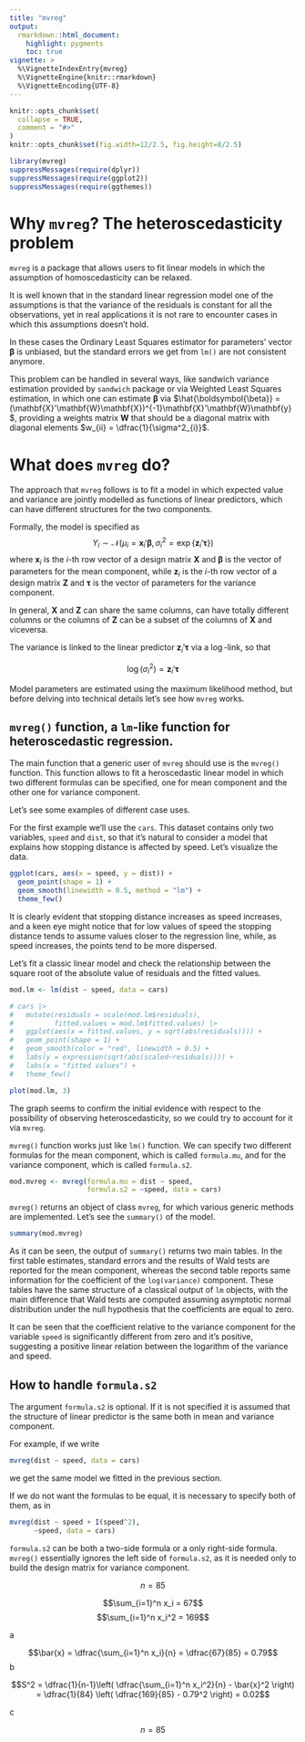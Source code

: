 ```yaml
---
title: "mvreg"
output:
  rmarkdown::html_document:
    highlight: pygments
    toc: true
vignette: >
  %\VignetteIndexEntry{mvreg}
  %\VignetteEngine{knitr::rmarkdown}
  %\VignetteEncoding{UTF-8}
---
```


```r
knitr::opts_chunk$set(
  collapse = TRUE,
  comment = "#>"
)
knitr::opts_chunk$set(fig.width=12/2.5, fig.height=8/2.5)
```

```r
library(mvreg)
suppressMessages(require(dplyr))
suppressMessages(require(ggplot2))
suppressMessages(require(ggthemes))
```

# Why `mvreg`? The heteroscedasticity problem

`mvreg` is a package that allows users to fit linear models in which the assumption of homoscedasticity can be relaxed.

It is well known that in the standard linear regression model one of the assumptions is that the variance of the residuals is constant for all the observations, yet in real applications it is not rare to encounter cases in which this assumptions doesn't hold.

In these cases the Ordinary Least Squares estimator for parameters' vector $\boldsymbol{\beta}$ is unbiased, but the standard errors we get from `lm()` are not consistent anymore.

This problem can be handled in several ways, like sandwich variance estimation provided by `sandwich` package or via Weighted Least Squares estimation, in which one can estimate $\boldsymbol{\beta}$ via $\hat{\boldsymbol{\beta}} = (\mathbf{X}'\mathbf{W}\mathbf{X})^{-1}\mathbf{X}'\mathbf{W}\mathbf{y}$, providing a weights matrix $\mathbf{W}$ that should be a diagonal matrix with diagonal elements $w_{ii} = \dfrac{1}{\sigma^2_{i}}$.

# What does `mvreg` do?
The approach that `mvreg` follows is to fit a model in which expected value and variance are jointly modelled as functions of linear predictors, which can have different structures for the two components. 

Formally, the model is specified as $$Y_i \sim \mathcal{N}\left(\mu_i = \mathbf{x}_i'\boldsymbol{\beta}, \sigma^2_i = \exp\left\{\mathbf{z}_i'\boldsymbol{\tau}\right\}\right)$$
where $\mathbf{x}_i$ is the $i$-th row vector of a design matrix $\mathbf{X}$ and $\boldsymbol{\beta}$ is the vector of parameters for the mean component, while $\mathbf{z}_i$ is the $i$-th row vector of a design matrix $\mathbf{Z}$ and $\boldsymbol{\tau}$ is the vector of parameters for the variance component.

In general, $\mathbf{X}$ and $\mathbf{Z}$ can share the same columns, can have totally different columns or the columns of $\mathbf{Z}$ can be a subset of the columns of $\mathbf{X}$ and viceversa.

The variance is linked to the linear predictor $\mathbf{z}_i'\boldsymbol{\tau}$ via a $\log$-link, so that 

$$\log{(\sigma^2_i)} = \mathbf{z}_i'\boldsymbol{\tau}$$

Model parameters are estimated using the maximum likelihood method, but before delving into technical details let's see how `mvreg` works.

## `mvreg()` function, a `lm`-like function for heteroscedastic regression.

The main function that a generic user of `mvreg` should use is the `mvreg()` function. 
This function allows to fit a heroscedastic linear model in which two different formulas can be specified, one for mean component and the other one for variance component.

Let's see some examples of different case uses.

For the first example we'll use the `cars`. This dataset contains only two variables, `speed` and `dist`, so that it's natural to consider a model that explains how stopping distance is affected by speed. Let's visualize the data.

```r
ggplot(cars, aes(x = speed, y = dist)) + 
  geom_point(shape = 1) + 
  geom_smooth(linewidth = 0.5, method = "lm") +
  theme_few()
```

It is clearly evident that stopping distance increases as speed increases, and a keen eye might notice that for low values of speed the stopping distance tends to assume values closer to the regression line, while, as speed increases, the points tend to be more dispersed.

Let's fit a classic linear model and check the relationship between the square root of the absolute value of residuals and the fitted values.

```r
mod.lm <- lm(dist ~ speed, data = cars)
```

```r
# cars |>
#   mutate(residuals = scale(mod.lm$residuals), 
#          fitted.values = mod.lm$fitted.values) |> 
#   ggplot(aes(x = fitted.values, y = sqrt(abs(residuals)))) + 
#   geom_point(shape = 1) + 
#   geom_smooth(color = "red", linewidth = 0.5) + 
#   labs(y = expression(sqrt(abs(scaled~residuals)))) +
#   labs(x = "fitted values") + 
#   theme_few()

plot(mod.lm, 3)
```

The graph seems to confirm the initial evidence with respect to the possibility of observing heteroscedasticity, so we could try to account for it via `mvreg`.

`mvreg()` function works just like `lm()` function. We can specify two different formulas for the mean component, which is called `formula.mu`, and for the variance component, which is called `formula.s2`.

```r
mod.mvreg <- mvreg(formula.mu = dist ~ speed, 
                   formula.s2 = ~speed, data = cars)
```

`mvreg()` returns an object of class `mvreg`, for which various generic methods are implemented.
Let's see the `summary()` of the model.

```r
summary(mod.mvreg)
```
As it can be seen, the output of `summary()` returns two main tables. In the first table estimates, standard errors and the results of Wald tests are reported for the mean component, whereas the second table reports same information for the coefficient of the `log(variance)` component. These tables have the same structure of a classical output of `lm` objects, with the main difference that Wald tests are computed assuming asymptotic normal distribution under the null hypothesis that the coefficients are equal to zero.

It can be seen that the coefficient relative to the variance component for the variable `speed` is significantly different from zero and it's positive, suggesting a positive linear relation between the logarithm of the variance and speed.

## How to handle `formula.s2`
The argument `formula.s2` is optional. If it is not specified it is assumed that the structure of linear predictor is the same both in mean and variance component.

For example, if we write

```r
mvreg(dist ~ speed, data = cars)
```

we get the same model we fitted in the previous section.

If we do not want the formulas to be equal, it is necessary to specify both of them, as in 

```r
mvreg(dist ~ speed + I(speed^2),
      ~speed, data = cars)
```
`formula.s2` can be both a two-side formula or a only right-side formula. `mvreg()` essentially ignores the left side of `formula.s2`, as it is needed only to build the design matrix for variance component.













$$n = 85$$

$$\sum_{i=1}^n x_i = 67$$
$$\sum_{i=1}^n x_i^2 = 169$$

a 

$$\bar{x} = \dfrac{\sum_{i=1}^n x_i}{n} = \dfrac{67}{85} = 0.79$$
b

$$S^2 = \dfrac{1}{n-1}\left( \dfrac{\sum_{i=1}^n x_i^2}{n} - \bar{x}^2  \right) = \dfrac{1}{84} \left( \dfrac{169}{85} - 0.79^2 \right) = 0.02$$

c

$$n = 85$$









